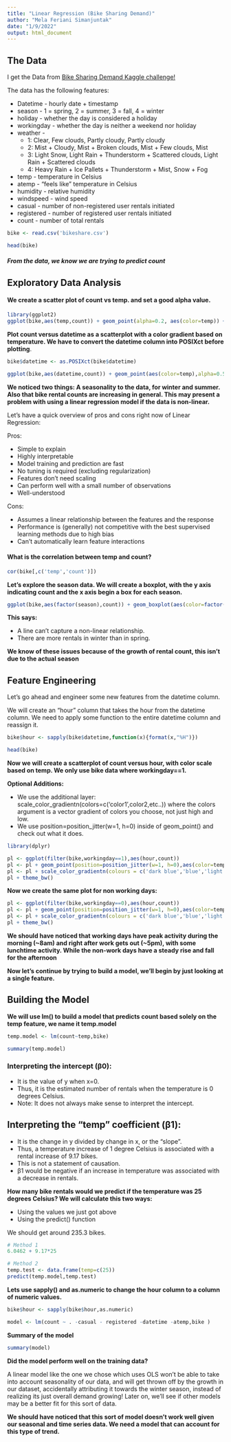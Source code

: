 ---
title: "Linear Regression (Bike Sharing Demand)"
author: "Mela Feriani Simanjuntak"
date: "1/9/2022"
output: html_document
---


## The Data
I get the Data from [Bike Sharing Demand Kaggle challenge!](<https://www.kaggle.com/c/bike-sharing-demand/overview>)

The data has the following features:

* Datetime - hourly date + timestamp
* season - 1 = spring, 2 = summer, 3 = fall, 4 = winter
* holiday - whether the day is considered a holiday
* workingday - whether the day is neither a weekend nor holiday
* weather - 
  * 1: Clear, Few clouds, Partly cloudy, Partly cloudy
  * 2: Mist + Cloudy, Mist + Broken clouds, Mist + Few clouds, Mist
  * 3: Light Snow, Light Rain + Thunderstorm + Scattered clouds, Light Rain + Scattered clouds
  * 4: Heavy Rain + Ice Pallets + Thunderstorm + Mist, Snow + Fog
* temp - temperature in Celsius
* atemp - "feels like" temperature in Celsius
* humidity - relative humidity
* windspeed - wind speed
* casual - number of non-registered user rentals initiated
* registered - number of registered user rentals initiated
* count - number of total rentals

```{r}
bike <- read.csv('bikeshare.csv')
```

```{r}
head(bike)
```
##### From the data, we know we are trying to predict _count_

## Exploratory Data Analysis
#### We create a scatter plot of count vs temp. and set a good alpha value. 
```{r}
library(ggplot2)
ggplot(bike,aes(temp,count)) + geom_point(alpha=0.2, aes(color=temp)) + theme_bw()
```

**Plot count versus datetime as a scatterplot with a color gradient based on temperature. We have to convert the datetime column into POSIXct before plotting**.

```{r}
bike$datetime <- as.POSIXct(bike$datetime)
```
```{r}
ggplot(bike,aes(datetime,count)) + geom_point(aes(color=temp),alpha=0.5)  + scale_color_continuous(low='#55D8CE',high='#FF6E2E') +theme_bw()
```

**We noticed two things: A seasonality to the data, for winter and summer. Also that bike rental counts are increasing in general. This may present a problem with using a linear regression model if the data is non-linear.** 

Let's have a quick overview of pros and cons right now of Linear Regression:

Pros:

* Simple to explain
* Highly interpretable
* Model training and prediction are fast
* No tuning is required (excluding regularization)
* Features don't need scaling
* Can perform well with a small number of observations
* Well-understood


Cons:

* Assumes a linear relationship between the features and the response
* Performance is (generally) not competitive with the best supervised learning methods due to high bias
* Can't automatically learn feature interactions

#### What is the correlation between temp and count?
```{r}
cor(bike[,c('temp','count')])
```

**Let's explore the season data. We will create a boxplot, with the y axis indicating count and the x axis begin a box for each season.**
```{r}
ggplot(bike,aes(factor(season),count)) + geom_boxplot(aes(color=factor(season))) +theme_bw()
```

**This says:**

* A line can't capture a non-linear relationship.
* There are more rentals in winter than in spring.

**We know of these issues because of the growth of rental count, this isn't due to the actual season**

## Feature Engineering

Let's go ahead and engineer some new features from the datetime column.

We will create an "hour" column that takes the hour from the datetime column. We  need to apply some function to the entire datetime column and reassign it.



```{r}
bike$hour <- sapply(bike$datetime,function(x){format(x,"%H")})
```
```{r}
head(bike)
```


**Now we will create a scatterplot of count versus hour, with color scale based on temp. We only use bike data where workingday==1.**

**Optional Additions:**

* We use the additional layer: scale_color_gradientn(colors=c('color1',color2,etc..)) where the colors argument is a vector gradient of colors you choose, not just high and low.
* We use position=position_jitter(w=1, h=0) inside of geom_point() and check out what it does.

```{r}
library(dplyr)
```
```{r}
pl <- ggplot(filter(bike,workingday==1),aes(hour,count)) 
pl <- pl + geom_point(position=position_jitter(w=1, h=0),aes(color=temp),alpha=0.5)
pl <- pl + scale_color_gradientn(colours = c('dark blue','blue','light blue','light green','yellow','orange','red'))
pl + theme_bw()
```

**Now we create the same plot for non working days:**

```{r}
pl <- ggplot(filter(bike,workingday==0),aes(hour,count)) 
pl <- pl + geom_point(position=position_jitter(w=1, h=0),aes(color=temp),alpha=0.8)
pl <- pl + scale_color_gradientn(colours = c('dark blue','blue','light blue','light green','yellow','orange','red'))
pl + theme_bw()
```

**We should have noticed that working days have peak activity during the morning (~8am) and right after work gets out (~5pm), with some lunchtime activity. While the non-work days have a steady rise and fall for the afternoon**

**Now let's continue by trying to build a model, we'll begin by just looking at a single feature.**

## Building the Model

**We will use lm() to build a model that predicts count based solely on the temp feature, we name it temp.model**

```{r}
temp.model <- lm(count~temp,bike)
```
```{r}
summary(temp.model)
```


### Interpreting the intercept (β0):

* It is the value of y when x=0.
* Thus, it is the estimated number of rentals when the temperature is 0 degrees Celsius.
* Note: It does not always make sense to interpret the intercept.

## Interpreting the "temp" coefficient (β1):

* It is the change in y divided by change in x, or the "slope".
* Thus, a temperature increase of 1 degree Celsius is associated with a rental increase of 9.17 bikes.
* This is not a statement of causation.
* β1 would be negative if an increase in temperature was associated with a decrease in rentals.


**How many bike rentals would we predict if the temperature was 25 degrees Celsius? We will calculate this two ways:**

* Using the values we just got above
* Using the predict() function

We should get around 235.3 bikes.

```{r}
# Method 1
6.0462 + 9.17*25
```

```{r}
# Method 2
temp.test <- data.frame(temp=c(25))
predict(temp.model,temp.test)
```

**Lets use sapply() and as.numeric to change the hour column to a column of numeric values.**

```{r}
bike$hour <- sapply(bike$hour,as.numeric)
```
```{r}
model <- lm(count ~ . -casual - registered -datetime -atemp,bike )
```

**Summary of the model**
```{r}
summary(model)
```

**Did the model perform well on the training data?**

A linear model like the one we chose which uses OLS won't be able to take into account seasonality of our data, and will get thrown off by the growth in our dataset, accidentally attributing it towards the winter season, instead of realizing its just overall demand growing! Later on, we'll see if other models may be a better fit for this sort of data.

**We should have noticed that this sort of model doesn't work well given our seasonal and time series data. We need a model that can account for this type of trend.**

